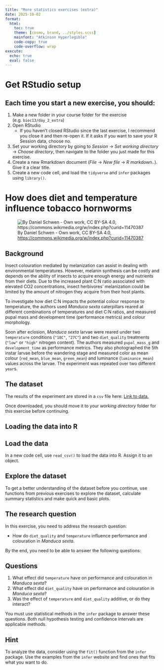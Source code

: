 ```yaml
---
title: "More statistics exercises (extra)"
date: 2025-10-02
format: 
  html:
    toc: true
    theme: [cosmo, brand, ../styles.scss]
    mainfont: "Atkinson Hyperlegible"
    code-copy: true
    code-overflow: wrap
execute:
  echo: true
  eval: false
---
```


# Get RStudio setup

::: {.callout-note appearance="default"}

## Each time you start a new exercise, you should:

1. Make a new folder in your course folder for the exercise (e.g. `bioc13/day_2_extra`)
2. Open RStudio
    - If you haven't closed RStudio since the last exercise, I recommend you close it and then re-open it. If it asks if you want to save your R Session data, choose no.
3. Set your working directory by going to *Session* -> *Set working directory* -> *Choose directory*, then navigate to the folder you just made for this exercise.
4. Create a new Rmarkdown document (*File* -> *New file* -> *R markdown..*). Give it a clear title.
5. Create a new code cell, and load the `tidyverse` and `infer` packages using `library()`.

:::


# **How does diet and temperature influence tobacco hornworms**

![By Daniel Schwen - Own work, CC BY-SA 4.0, [https://commons.wikimedia.org/w/index.php?curid=11470387](https://commons.wikimedia.org/w/index.php?curid=11470387)](https://upload.wikimedia.org/wikipedia/commons/thumb/a/a8/Tobacco_Hornworm_1.jpg/1080px-Tobacco_Hornworm_1.jpg)

## Background

Insect colouration mediated by melanization can assist in dealing with environmental temperatures. However, melanin synthesis can be costly and depends on the ability of insects to acquire enough energy and nutrients from their diets. Due to the increased plant C:N ratio associated with elevated CO2 concentrations, insect herbivores' melanization could be limited by the amount of nitrogen they acquire from their host plants.

To investigate how diet C:N impacts the potential colour response to temperature, the authors used *Manduca sexta* caterpillars reared at different combinations of temperatures and diet C:N ratios, and measured pupal mass and development time (performance metrics) and colour morphology.

Soon after eclosion, *Manduca sexta* larvae were reared under two `temperature` conditions (`"18C"`, `"27C"`) and two `diet_quality` treatments (`"low"` or `"high"` nitrogen content). The authors measured `pupal_mass_g` and `development_time` as performance metrics. They also photographed the 5th instar larvae before the wandering stage and measured color as mean colour (`red_mean`, `blue_mean`, `green_mean`) and luminance (`luminance_mean`) values across the larvae. The experiment was repeated over two different `year`s.

## The dataset

The results of the experiment are stored in a `csv` file here: [Link to data.](https://github.com/irmoodie/teaching_datasets/blob/main/tobacco_hornworms/tobacco_hornworms.csv)

Once downloaded, you should move it to your *working directory* folder for this exercise before continuing.


## Loading the data into R

::: {.callout-note appearance="default"}

## Load the data

In a new code cell, use `read_csv()` to load the data into R. Assign it to an object.

:::

## Explore the dataset

To get a better understanding of the dataset before you continue, use functions from previous exercises to explore the dataset, calculate summary statistics and make quick and basic plots.

## The research question

In this exercise, you need to address the research question:

- How do `diet_quality` and `temperature` influence performance and colouration in *Manduca sexta*.

By the end, you need to be able to answer the following questions:

::: {.callout-tip}

## Questions

1. What effect did `temperature` have on performance and colouration in *Manduca sexta*?
2. What effect did `diet_quality` have on performance and colouration in *Manduca sexta*?
3. Was the effect of `temperature` and `diet_quality` additive, or do they interact?

:::

You must use statistical methods in the `infer` package to answer these questions. Both null hypothesis testing and confidence intervals are applicable methods.

::: {.callout-note collapse="true"}

## Hint

To analyze the data, consider using the `fit()` function from the `infer` package. Use the examples from the `infer` website and find ones that fits what you want to do.

:::
